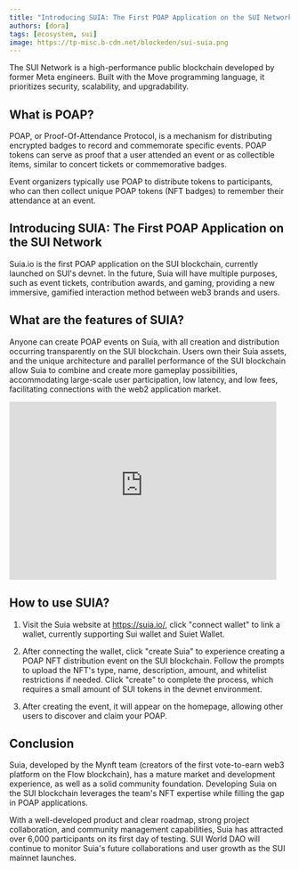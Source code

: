 ```yaml
---
title: "Introducing SUIA: The First POAP Application on the SUI Network"
authors: [dora]
tags: [ecosystem, sui]
image: https://tp-misc.b-cdn.net/blockeden/sui-suia.png
---
```


The SUI Network is a high-performance public blockchain developed by former Meta engineers. Built with the Move programming language, it prioritizes security, scalability, and upgradability.

## What is POAP?

POAP, or Proof-Of-Attendance Protocol, is a mechanism for distributing encrypted badges to record and commemorate specific events. POAP tokens can serve as proof that a user attended an event or as collectible items, similar to concert tickets or commemorative badges.

Event organizers typically use POAP to distribute tokens to participants, who can then collect unique POAP tokens (NFT badges) to remember their attendance at an event.

## Introducing SUIA: The First POAP Application on the SUI Network

Suia.io is the first POAP application on the SUI blockchain, currently launched on SUI's devnet. In the future, Suia will have multiple purposes, such as event tickets, contribution awards, and gaming, providing a new immersive, gamified interaction method between web3 brands and users.

## What are the features of SUIA?

Anyone can create POAP events on Suia, with all creation and distribution occurring transparently on the SUI blockchain. Users own their Suia assets, and the unique architecture and parallel performance of the SUI blockchain allow Suia to combine and create more gameplay possibilities, accommodating large-scale user participation, low latency, and low fees, facilitating connections with the web2 application market.

<div style={{ display: "flex", width: "100%", justifyContent: "center" }}>
  <iframe
    src="https://blockedenxyz.substack.com/embed"
    width="480"
    height="320"
    frameborder="0"
    scrolling="no"
  ></iframe>
</div>

## How to use SUIA?

1. Visit the Suia website at https://suia.io/, click "connect wallet" to link a wallet, currently supporting Sui wallet and Suiet Wallet.

2. After connecting the wallet, click "create Suia" to experience creating a POAP NFT distribution event on the SUI blockchain. Follow the prompts to upload the NFT's type, name, description, amount, and whitelist restrictions if needed. Click "create" to complete the process, which requires a small amount of SUI tokens in the devnet environment.

3. After creating the event, it will appear on the homepage, allowing other users to discover and claim your POAP.

## Conclusion

Suia, developed by the Mynft team (creators of the first vote-to-earn web3 platform on the Flow blockchain), has a mature market and development experience, as well as a solid community foundation. Developing Suia on the SUI blockchain leverages the team's NFT expertise while filling the gap in POAP applications.

With a well-developed product and clear roadmap, strong project collaboration, and community management capabilities, Suia has attracted over 6,000 participants on its first day of testing. SUI World DAO will continue to monitor Suia's future collaborations and user growth as the SUI mainnet launches.
